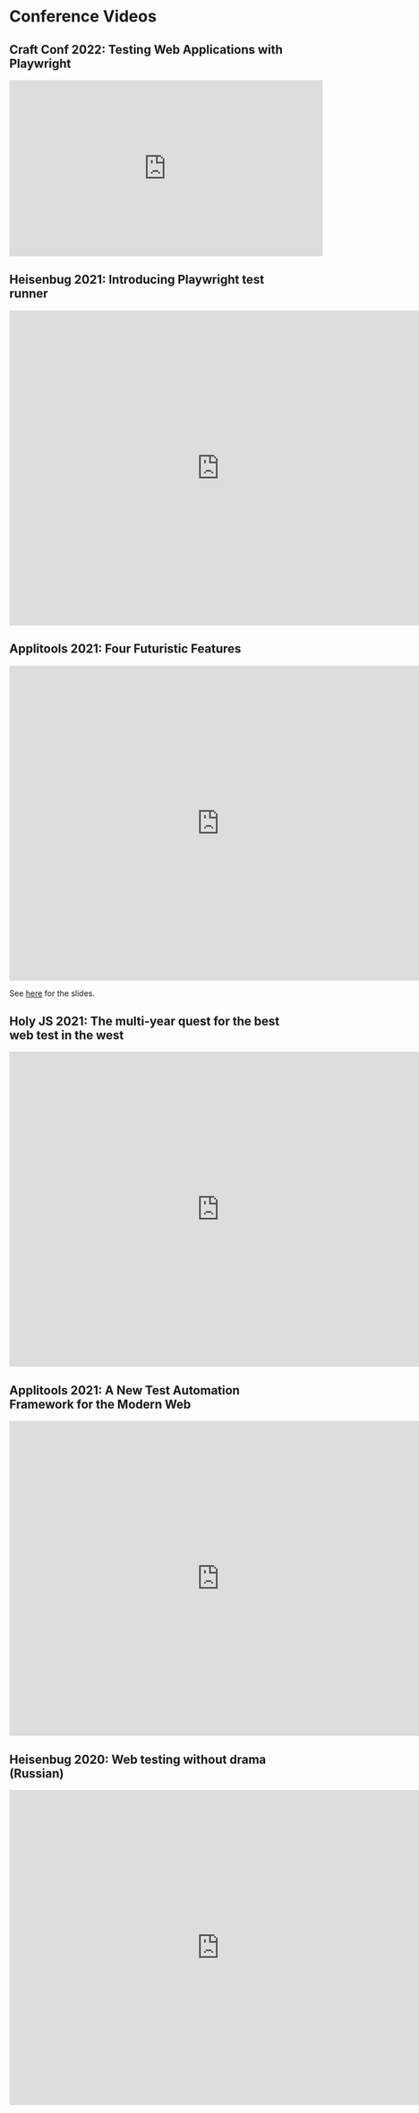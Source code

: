 # Conference Videos

## Craft Conf 2022: Testing Web Applications with Playwright

<div className="embed-youtube">
<iframe width="560" height="315" src="https://www.youtube-nocookie.com/embed/dxbh0bl4It8" title="YouTube video player" frameborder="0" allow="accelerometer; autoplay; clipboard-write; encrypted-media; gyroscope; picture-in-picture" allowfullscreen></iframe>
</div>

## Heisenbug 2021: Introducing Playwright test runner

<div className="embed-youtube">
    <iframe src="https://www.youtube-nocookie.com/embed/JjhY2aFBTTk" frameBorder="0" allow="accelerometer; autoplay; clipboard-write; encrypted-media; gyroscope; picture-in-picture" width="750" height="563" allowFullScreen></iframe>
</div>

## Applitools 2021: Four Futuristic Features

<div className="embed-youtube">
    <iframe src="https://www.youtube-nocookie.com/embed/PXTspGn1im0" frameBorder="0" allow="accelerometer; autoplay; clipboard-write; encrypted-media; gyroscope; picture-in-picture" width="750" height="563" allowFullScreen></iframe>
</div>

See [here](https://docs.google.com/presentation/d/1L8Acw2xGWS-FIWu0L5NWMCOUUVJy7KGw08Z2P9sfrfo/edit?usp=sharing) for the slides.

## Holy JS 2021: The multi-year quest for the best web test in the west

<div className="embed-youtube">
    <iframe src="https://www.youtube-nocookie.com/embed/TgyXZ1M0f9I" frameBorder="0" allow="accelerometer; autoplay; clipboard-write; encrypted-media; gyroscope; picture-in-picture" width="750" height="563" allowFullScreen></iframe>
</div>

## Applitools 2021: A New Test Automation Framework for the Modern Web

<div className="embed-youtube">
    <iframe src="https://www.youtube-nocookie.com/embed/_Jla6DyuEu4" frameBorder="0" allow="accelerometer; autoplay; clipboard-write; encrypted-media; gyroscope; picture-in-picture" width="750" height="563" allowFullScreen></iframe>
</div>

## Heisenbug 2020: Web testing without drama (Russian)


<div className="embed-youtube">
    <iframe src="https://www.youtube-nocookie.com/embed/ttODF00XWis" frameBorder="0" allow="accelerometer; autoplay; clipboard-write; encrypted-media; gyroscope; picture-in-picture" width="750" height="563" allowFullScreen></iframe>
</div>







